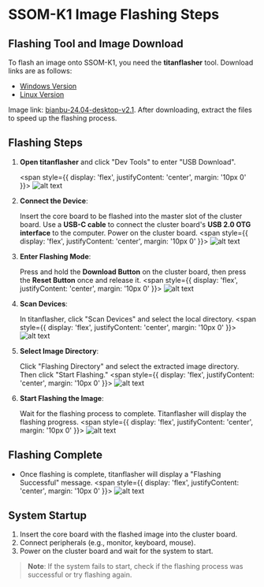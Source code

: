 # SSOM-K1 Image Flashing Steps

## Flashing Tool and Image Download

To flash an image onto SSOM-K1, you need the **titanflasher** tool. Download links are as follows:

- [Windows Version](https://cloud.spacemit.com/prod-api/release/download/tools?token=titantools_for_windows_X86_X64)
- [Linux Version](https://cloud.spacemit.com/prod-api/release/download/tools?token=titantools_for_linux_64BIT_APPIMAGE)

Image link: [bianbu-24.04-desktop-v2.1](https://archive.spacemit.com/image/k1/version/bianbu/v2.1/bianbu-24.04-desktop-k1-v2.1-release-20250124144655.zip). After downloading, extract the files to speed up the flashing process.

## Flashing Steps

1. **Open titanflasher** and click "Dev Tools" to enter "USB Download".
 
   <span style={{
   display: 'flex',
   justifyContent: 'center',
   margin: '10px 0'
   }}>
   ![alt text](./static/k1_ssom_install_image_en.png)
   </span>

3. **Connect the Device**:
   
   Insert the core board to be flashed into the master slot of the cluster board. Use a **USB-C cable** to connect the cluster board's **USB 2.0 OTG interface** to the computer. Power on the cluster board.
   <span style={{
   display: 'flex',
   justifyContent: 'center',
   margin: '10px 0'
   }}>
   ![alt text](./static/k1_ssom_install_image-1.png)
   </span>

4. **Enter Flashing Mode**:
   
   Press and hold the **Download Button** on the cluster board, then press the **Reset Button** once and release it.
   <span style={{
   display: 'flex',
   justifyContent: 'center',
   margin: '10px 0'
   }}>
   ![alt text](./static/k1_ssom_install_image-2_en.png)
   </span>

5. **Scan Devices**:
   
   In titanflasher, click "Scan Devices" and select the local directory.
   <span style={{
   display: 'flex',
   justifyContent: 'center',
   margin: '10px 0'
   }}>
   ![alt text](./static/k1_ssom_install_image-3_en.png)
   </span>

6. **Select Image Directory**:
   
   Click "Flashing Directory" and select the extracted image directory. Then click "Start Flashing."
   <span style={{
   display: 'flex',
   justifyContent: 'center',
   margin: '10px 0'
   }}>
   ![alt text](./static/k1_ssom_install_image-4_en.png)
   </span>

7. **Start Flashing the Image**:
   
   Wait for the flashing process to complete. Titanflasher will display the flashing progress.
   <span style={{
   display: 'flex',
   justifyContent: 'center',
   margin: '10px 0'
   }}>
   ![alt text](./static/k1_ssom_install_image-5_en.png)
   </span>

## Flashing Complete

- Once flashing is complete, titanflasher will display a "Flashing Successful" message.
   <span style={{
   display: 'flex',
   justifyContent: 'center',
   margin: '10px 0'
   }}>
   ![alt text](./static/k1_ssom_install_image-6_en.png)
   </span>

## System Startup

1. Insert the core board with the flashed image into the cluster board.
2. Connect peripherals (e.g., monitor, keyboard, mouse).
3. Power on the cluster board and wait for the system to start.

> **Note**: If the system fails to start, check if the flashing process was successful or try flashing again.
